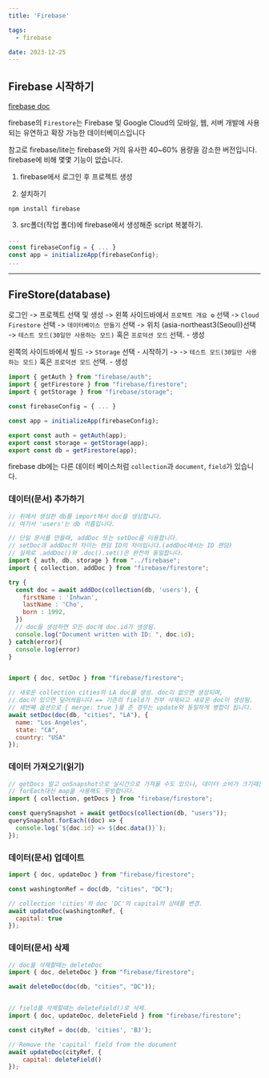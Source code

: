 ```yaml
---
title: 'Firebase'

tags:
  - firebase

date: 2023-12-25
---
```


## Firebase 시작하기

[firebase doc](https://firebase.google.com/docs/firestore?hl=ko 'fire doc')

firebase의 `Firestore`는 Firebase 및 Google Cloud의 모바일, 웹, 서버 개발에 사용되는 유연하고 확장 가능한 데이터베이스입니다

참고로 firebase/lite는 firebase와 거의 유사한 40~60% 용량을 감소한 버전입니다. firebase에 비해 몇몇 기능이 없습니다.

1. firebase에서 로그인 후 프로젝트 생성 

2. 설치하기
```
npm install firebase
```

3. src폴더(작업 폴더)에 firebase에서 생성해준 script 복붙하기.

```js:firebase.ts
...
const firebaseConfig = { ... }
const app = initializeApp(firebaseConfig);
...
```

---

## FireStore(database)

로그인 -> 프로젝트 선택 및 생성 -> 왼쪽 사이드바에서 `프로젝트 개요 ⚙` 선택 
-> `Cloud Firestore` 선택 -> `데이터베이스 만들기` 선택 -> 위치 (asia-northeast3(Seoul))선택 
-> `테스트 모드(30일만 사용하는 모드)` 혹은 `프로덕션 모드` 선택. - 생성

왼쪽의 사이드바에서 빌드 -> `Storage` 선택 - 시작하기 -> -> `테스트 모드(30일만 사용하는 모드)` 혹은 `프로덕션 모드` 선택. - 생성

```js:firebase.ts
import { getAuth } from "firebase/auth";
import { getFirestore } from "firebase/firestore";
import { getStorage } from "firebase/storage";

const firebaseConfig = { ... }

const app = initializeApp(firebaseConfig);

export const auth = getAuth(app);
export const storage = getStorage(app);
export const db = getFirestore(app);
```

firebase db에는 다른 데이터 베이스처럼 `collection`과 `document`, `field`가 있습니다.

### 데이터(문서) 추가하기

```js
// 위에서 생성한 db를 import해서 doc을 생성합니다.
// 여기서 'users'는 db 이름입니다.

// 단일 문서를 만들때, addDoc 또는 setDoc을 이용합니다.
// setDoc과 addDoc의 차이는 랜덤 ID의 차이입니다.(addDoc에서는 ID 랜덤)
// 실제로 .addDoc()와 .doc().set()은 완전히 동일합니다.
import { auth, db, storage } from "../firebase";
import { collection, addDoc } from "firebase/firestore"; 

try {
  const doc = await addDoc(collection(db, 'users'), {
    firstName : 'Inhwan',
    lastName : 'Cho',
    born : 1992,
  })
  // doc을 생성하면 모든 doc에 doc.id가 생성됨.
  console.log("Document written with ID: ", doc.id);
} catch(error){
  console.log(error)
}


import { doc, setDoc } from "firebase/firestore"; 

// 새로운 collection cities의 LA doc을 생성. doc이 없으면 생성되며, 
// doc이 있으면 덮어씌웁니다 == 기존의 field가 전부 삭제되고 새로운 doc이 생성됨.
// 세번째 옵션으로 { merge: true }를 준 경우는 update와 동일하게 병합이 됩니다.
await setDoc(doc(db, "cities", "LA"), {
  name: "Los Angeles",
  state: "CA",
  country: "USA"
});

```

### 데이터 가져오기(읽기)

```js
// getDocs 말고 onSnapshot으로 실시간으로 가져올 수도 있으나, 데이터 소비가 크기때문에 설계를 잘해야합니다.
// forEach대신 map을 사용해도 무방합니다.
import { collection, getDocs } from "firebase/firestore"; 

const querySnapshot = await getDocs(collection(db, "users"));
querySnapshot.forEach((doc) => {
  console.log(`${doc.id} => ${doc.data()}`);
});
```

### 데이터(문서) 업데이트

```js
import { doc, updateDoc } from "firebase/firestore";

const washingtonRef = doc(db, "cities", "DC");

// collection 'cities'의 doc 'DC'의 capital의 상태를 변경.
await updateDoc(washingtonRef, {
  capital: true
});
```

### 데이터(문서) 삭제

```js
// doc을 삭제할때는 deleteDoc
import { doc, deleteDoc } from "firebase/firestore";

await deleteDoc(doc(db, "cities", "DC"));


// field를 삭제할때는 deleteField()로 삭제.
import { doc, updateDoc, deleteField } from "firebase/firestore";

const cityRef = doc(db, 'cities', 'BJ');

// Remove the 'capital' field from the document
await updateDoc(cityRef, {
    capital: deleteField()
});
```
